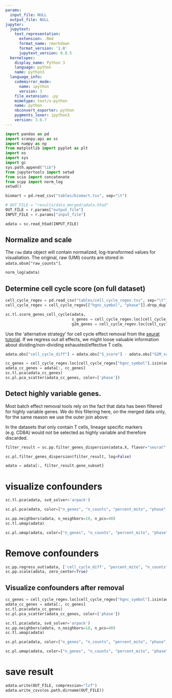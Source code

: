 ```yaml
---
params:
  input_file: NULL
  output_file: NULL
jupyter:
  jupytext:
    text_representation:
      extension: .Rmd
      format_name: rmarkdown
      format_version: '1.0'
      jupytext_version: 0.8.5
  kernelspec:
    display_name: Python 3
    language: python
    name: python3
  language_info:
    codemirror_mode:
      name: ipython
      version: 3
    file_extension: .py
    mimetype: text/x-python
    name: python
    nbconvert_exporter: python
    pygments_lexer: ipython3
    version: 3.6.7
---
```


```python
import pandas as pd
import scanpy.api as sc
import numpy as np
from matplotlib import pyplot as plt
import os
import sys
import gc
sys.path.append("lib")
from jupytertools import setwd
from scio import concatenate
from scpp import norm_log
setwd()
```

```python
biomart = pd.read_csv("tables/biomart.tsv", sep="\t")
```

```python
# OUT_FILE = "results/data_merged/adata.h5ad"
OUT_FILE = r.params["output_file"]
INPUT_FILE = r.params["input_file"]
```

```python
adata = sc.read_h5ad(INPUT_FILE)
```

## Normalize and scale

The `raw` data object will contain normalized, log-transformed values for visualiation. 
The original, raw (UMI) counts are stored in `adata.obsm["raw_counts"]`. 

```python
norm_log(adata)
```

## Determine cell cycle score (on full dataset)

```python
cell_cycle_regev = pd.read_csv("tables/cell_cycle_regev.tsv", sep="\t")
cell_cycle_regev = cell_cycle_regev[["hgnc_symbol", "phase"]].drop_duplicates()
```

```python
sc.tl.score_genes_cell_cycle(adata,
                             s_genes = cell_cycle_regev.loc[cell_cycle_regev["phase"] == "S","hgnc_symbol"].values,
                             g2m_genes = cell_cycle_regev.loc[cell_cycle_regev["phase"] == "M","hgnc_symbol"].values)
```

Use the 'alternative strategy' for cell cycle effect removal from the [seurat tutorial](https://satijalab.org/seurat/cell_cycle_vignette.html#assign-cell-cycle-scores). If we regress out all effects, we might loose valuable information about dividing/non-dividing exhausted/effective T cells.

```python
adata.obs["cell_cycle_diff"] = adata.obs["S_score"] - adata.obs["G2M_score"]
```

```python
cc_genes = cell_cycle_regev.loc[cell_cycle_regev["hgnc_symbol"].isin(adata.var_names), "hgnc_symbol"]
adata_cc_genes = adata[:, cc_genes]
sc.tl.pca(adata_cc_genes)
sc.pl.pca_scatter(adata_cc_genes, color=['phase'])
```

## Detect highly variable genes.
Most batch effect removal tools rely on the fact that data has been
filtered for highly variable genes. We do this filtering here, on the merged data only,
for the same reason we use the outer join above:

In the datasets that only contain T cells, lineage specific markers (e.g. CD8A) would
not be selected as highly variable and therefore discarded.

```python
filter_result = sc.pp.filter_genes_dispersion(adata.X, flavor="seurat", min_mean=0.0125, max_mean=3, min_disp=0.5)
```

```python
sc.pl.filter_genes_dispersion(filter_result, log=False)
```

```python
adata = adata[:, filter_result.gene_subset]
```

# visualize confounders

```python
sc.tl.pca(adata, svd_solver='arpack')
```

```python
sc.pl.pca(adata, color=["n_genes", "n_counts", "percent_mito", "phase", "dataset", "patient", "origin"], ncols=2)
```

```python
sc.pp.neighbors(adata, n_neighbors=10, n_pcs=40)
sc.tl.umap(adata)
```

```python
sc.pl.umap(adata, color=["n_genes", "n_counts", "percent_mito", "phase", "dataset", "patient", "origin", "platform"], ncols=2)
```

# Remove confounders

```python
sc.pp.regress_out(adata, ['cell_cycle_diff', "percent_mito", "n_counts", "n_genes"])
sc.pp.scale(adata, zero_center=True)
```

## Visualize confounders after removal

```python
cc_genes = cell_cycle_regev.loc[cell_cycle_regev["hgnc_symbol"].isin(adata.var_names), "hgnc_symbol"]
adata_cc_genes = adata[:, cc_genes]
sc.tl.pca(adata_cc_genes)
sc.pl.pca_scatter(adata_cc_genes, color=['phase'])
```

```python
sc.tl.pca(adata, svd_solver='arpack')
sc.pp.neighbors(adata, n_neighbors=10, n_pcs=40)
sc.tl.umap(adata)
```

```python
sc.pl.pca(adata, color=["n_genes", "n_counts", "percent_mito", "phase", "dataset", "patient", "origin"], ncols=2)
```

```python
sc.pl.umap(adata, color=["n_genes", "n_counts", "percent_mito", "phase", "dataset", "patient", "origin"], ncols=2)
```

# save result
```python
adata.write(OUT_FILE, compression="lzf")
adata.write_csvs(os.path.dirname(OUT_FILE))
```

